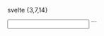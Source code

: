 svelte {3,7,14}

<script lang="ts">
  // initial focused element ref
  let inputRef: HTMLInputElement | null = null

  const [snapshot, send] = useMachine(
    popover.machine({
      initialFocusEl: () => inputRef,
    }),
  )
  // ...
</script>

<!-- ... -->
<input bind:this={inputRef} />
<!-- ... -->
```
